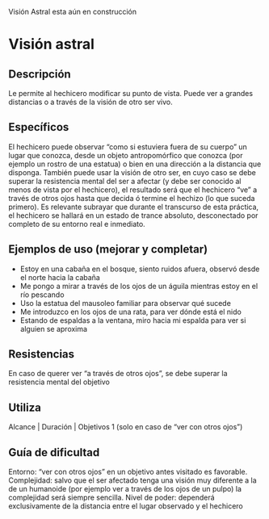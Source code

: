 
<Callout type="warning">Visión Astral esta aún en construcción</Callout>

# Visión astral

## Descripción

Le permite al hechicero modificar su punto de vista. Puede ver a grandes distancias o a través de la visión de otro ser vivo.

## Específicos

El hechicero puede observar “como si estuviera fuera de su cuerpo” un lugar que conozca, desde un objeto antropomórfico que conozca (por ejemplo un rostro de una estatua) o bien en una dirección a la distancia que disponga. También puede usar la visión de otro ser, en cuyo caso se debe superar la resistencia mental del ser a afectar (y debe ser conocido al menos de vista por el hechicero), el resultado será que el hechicero “ve” a través de otros ojos hasta que decida ó termine el hechizo (lo que suceda primero). Es relevante subrayar que durante el transcurso de esta práctica, el hechicero se hallará en un estado de trance absoluto, desconectado por completo de su entorno real e inmediato.

## Ejemplos de uso (mejorar y completar)

- Estoy en una cabaña en el bosque, siento ruidos afuera, observó desde el norte hacia la cabaña
- Me pongo a mirar a través de los ojos de un águila mientras estoy en el río pescando
- Uso la estatua del mausoleo familiar para observar qué sucede
- Me introduzco en los ojos de una rata, para ver dónde está el nido
- Estando de espaldas a la ventana, miro hacia mi espalda para ver si alguien se aproxima

## Resistencias

En caso de querer ver “a través de otros ojos”, se debe superar la resistencia mental del objetivo

## Utiliza

Alcance | Duración | Objetivos 1 (solo en caso de “ver con otros ojos”)

## Guía de dificultad

Entorno: “ver con otros ojos” en un objetivo antes visitado es favorable. Complejidad: salvo que el ser afectado tenga una visión muy diferente a la de un humanoide (por ejemplo ver a través de los ojos de un pulpo) la complejidad será siempre sencilla. Nivel de poder: dependerá exclusivamente de la distancia entre el lugar observado y el hechicero
